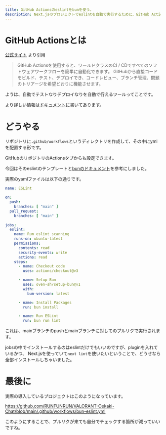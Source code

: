 ```yaml
---
title: GitHub Actionsのeslintをbunを使う。
description: Next.jsのプロジェクトでeslintを自動で実行するために、GitHub Actionsでeslintをbunで動かす。
---
```


# GitHub Actionsとは

[公式サイト](https://github.co.jp/features/actions) より引用

> GitHub Actionsを使用すると、ワールドクラスのCI / CDですべてのソフトウェアワークフローを簡単に自動化できます。 GitHubから直接コードをビルド、テスト、デプロイでき、コードレビュー、ブランチ管理、問題のトリアージを希望どおりに機能させます。

ようは、自動でテストなりデプロイなりを自動で行えるツールってことです。

より詳しい情報は[ドキュメント](https://docs.github.com/ja/actions)に書いてあります。

# どうやる

リポジトリに`.github/workflows`というディレクトリを作成して、その中にymlを配置する形です。

GitHubのリポジトリのActionsタブからも設定できます。

今回はそのeslintのテンプレートと[bunのドキュメント](https://bun.sh/guides/runtime/cicd)を参考にしました。

実際のyamlファイルは以下の通りです。

```yaml
name: ESLint

on:
  push:
    branches: [ "main" ]
  pull_request:
    branches: [ "main" ]
    
jobs:
  eslint:
    name: Run eslint scanning
    runs-on: ubuntu-latest
    permissions:
      contents: read
      security-events: write
      actions: read
    steps:
      - name: Checkout code
        uses: actions/checkout@v3

      - name: Setup Bun
        uses: oven-sh/setup-bun@v1
        with:
          bun-version: latest

      - name: Install Packages
        run: bun install

      - name: Run ESLint
        run: bun run lint
```

これは、mainブランチのpushとmainブランチに対してのプルリクで実行されます。

jobsの中でインストールするのはeslintだけでもいいのですが、pluginを入れているかつ、
Next.jsを使っていて`next lint`を使いたいということで、どうせなら全部インストールしちゃいました。

# 最後に

実際の導入しているプロジェクトはこのようになっています。

https://github.com/RUNFUNRUN/VALORANT-Oekaki-Chat/blob/main/.github/workflows/bun-eslint.yml

このようにすることで、プルリクが来ても自分でチェックする箇所が減っていいですね。
